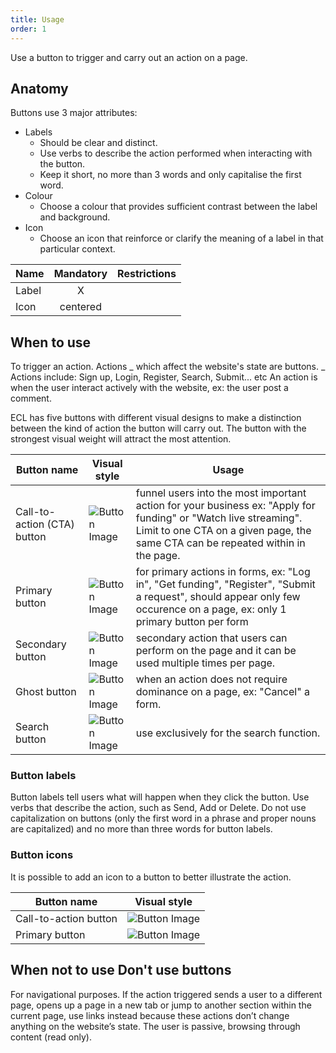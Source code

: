 ```yaml
---
title: Usage
order: 1
---
```



<Paragraph size="lead">
  Use a button to trigger and carry out an action on a page.
</Paragraph>

## Anatomy

Buttons use 3 major attributes:

- Labels
  - Should be clear and distinct.
  - Use verbs to describe the action performed when interacting with the button.
  - Keep it short, no more than 3 words and only capitalise the first word.
- Colour
  - Choose a colour that provides sufficient contrast between the label and background.
- Icon
  - Choose an icon that reinforce or clarify the meaning of a label in that particular context.

| Name  | Mandatory | Restrictions |
| ----- | :-------: | -----------: |
| Label |     X     |              |
| Icon  | centered  |              |

## When to use

To trigger an action. Actions _ which affect the website's state are buttons. _ Actions include: Sign up, Login, Register, Search, Submit... etc
An action is when the user interact actively with the website, ex: the user post a comment.

ECL has five buttons with different visual designs to make a distinction between the kind of action the button will carry out.
The button with the strongest visual weight will attract the most attention.

| Button name                 | Visual style                                                                                            | Usage                                                                                                                                                                                               |
| --------------------------- | ------------------------------------------------------------------------------------------------------- | --------------------------------------------------------------------------------------------------------------------------------------------------------------------------------------------------- |
| Call-to-action (CTA) button | ![Button Image](https://inno-ecl.s3.amazonaws.com/media/images/EC/Buttons/Button_CTA_Default.png)       | funnel users into the most important action for your business ex: "Apply for funding" or "Watch live streaming". Limit to one CTA on a given page, the same CTA can be repeated within in the page. |
| Primary button              | ![Button Image](https://inno-ecl.s3.amazonaws.com/media/images/EC/Buttons/Button_Primary_Default.png)   | for primary actions in forms, ex: "Log in", "Get funding", "Register", "Submit a request", should appear only few occurence on a page, ex: only 1 primary button per form                           |
| Secondary button            | ![Button Image](https://inno-ecl.s3.amazonaws.com/media/images/EC/Buttons/Button_Secondary_Default.png) | secondary action that users can perform on the page and it can be used multiple times per page.                                                                                                     |
| Ghost button                | ![Button Image](https://inno-ecl.s3.amazonaws.com/media/images/EC/Buttons/Button_Ghost_Default.png)     | when an action does not require dominance on a page, ex: "Cancel" a form.                                                                                                                           |
| Search button               | ![Button Image](https://inno-ecl.s3.amazonaws.com/media/images/EC/Buttons/Button_Search_Default.png)    | use exclusively for the search function.                                                                                                                                                            |

### Button labels

Button labels tell users what will happen when they click the button. Use verbs that describe the action, such as Send, Add or Delete. Do not use capitalization on buttons (only the first word in a phrase and proper nouns are capitalized) and no more than three words for button labels.

### Button icons

It is possible to add an icon to a button to better illustrate the action.

| Button name           | Visual style                                                                                               |
| --------------------- | ---------------------------------------------------------------------------------------------------------- |
| Call-to-action button | ![Button Image](https://inno-ecl.s3.amazonaws.com/media/images/EC/Buttons/Button_CTA-Icon_Default.png)     |
| Primary button        | ![Button Image](https://inno-ecl.s3.amazonaws.com/media/images/EC/Buttons/Button_Primary_icon_Default.png) |

## When not to use Don't use buttons

For navigational purposes. If the action triggered sends a user to a different page, opens up a page in a new tab or jump to another section within the current page, use links instead because these actions don’t change anything on the website’s state.
The user is passive, browsing through content (read only).
